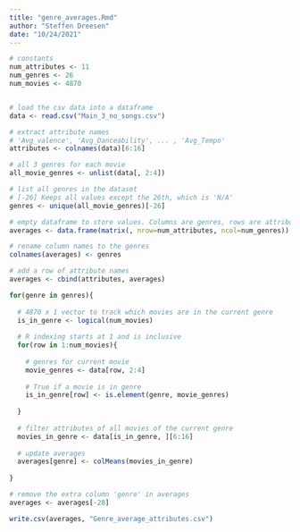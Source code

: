 ```yaml
---
title: "genre_averages.Rmd"
author: "Steffen Dreesen"
date: "10/24/2021"
---
```


```r
# constants 
num_attributes <- 11
num_genres <- 26
num_movies <- 4870


# load the csv data into a dataframe
data <- read.csv("Main_3_no_songs.csv")

# extract attribute names
# 'Avg_valence', 'Avg_Danceability', ... , 'Avg_Tempo'
attributes <- colnames(data)[6:16]

```

```r

# all 3 genres for each movie
all_movie_genres <- unlist(data[, 2:4])

# list all genres in the dataset
# [-26] Keeps all values except the 26th, which is 'N/A' 
genres <- unique(all_movie_genres)[-26]

```

```r
# empty dataframe to store values. Columns are genres, rows are attributes
averages <- data.frame(matrix(, nrow=num_attributes, ncol=num_genres))

# rename column names to the genres
colnames(averages) <- genres

# add a row of attribute names
averages <- cbind(attributes, averages)

```

```r

for(genre in genres){
  
  # 4870 x 1 vector to track which movies are in the current genre
  is_in_genre <- logical(num_movies)
  
  # R indexing starts at 1 and is inclusive
  for(row in 1:num_movies){
    
    # genres for current movie
    movie_genres <- data[row, 2:4]
    
    # True if a movie is in genre
    is_in_genre[row] <- is.element(genre, movie_genres)
    
  }
  
  # filter attributes of all movies of the current genre
  movies_in_genre <- data[is_in_genre, ][6:16]
  
  # update averages
  averages[genre] <- colMeans(movies_in_genre)
  
}

# remove the extra column 'genre' in averages
averages <- averages[-28]

```

```r
write.csv(averages, "Genre_average_attributes.csv")
```